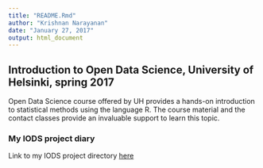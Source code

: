 ```yaml
---
title: "README.Rmd"
author: "Krishnan Narayanan"
date: "January 27, 2017"
output: html_document
---
```



## Introduction to Open Data Science, University of Helsinki, spring 2017

Open Data Science course offered by UH provides a hands-on introduction to statistical methods using the language R. The course material and the contact classes provide an invaluable support to learn this topic.

### My IODS project diary

Link to my IODS project directory  [here]( https://nkrish2014.github.io/IODS-project/)


